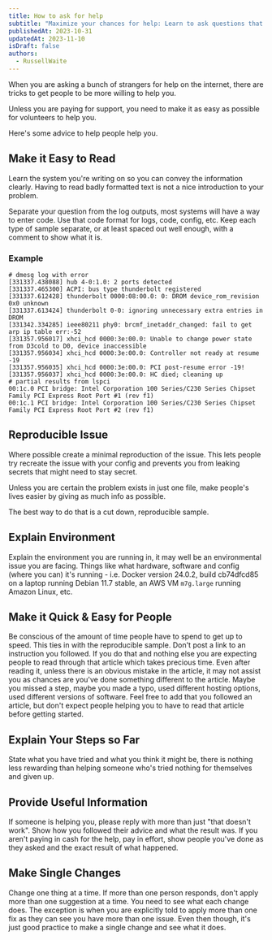 ```yaml
---
title: How to ask for help
subtitle: "Maximize your chances for help: Learn to ask questions that people want to answer."
publishedAt: 2023-10-31
updatedAt: 2023-11-10
isDraft: false
authors:
  - RussellWaite
---
```


When you are asking a bunch of strangers for help on the internet, there are tricks to get people to be more willing to help you.

Unless you are paying for support, you need to make it as easy as possible for volunteers to help you.

Here's some advice to help people help you.

## Make it Easy to Read

Learn the system you're writing on so you can convey the information clearly. Having to read badly formatted text is not a nice introduction to your problem.

Separate your question from the log outputs, most systems will have a way to enter code. Use that code format for logs, code, config, etc. Keep each type of sample separate, or at least spaced out well enough, with a comment to show what it is.

### Example

```plaintext
# dmesg log with error
[331337.438088] hub 4-0:1.0: 2 ports detected
[331337.465300] ACPI: bus type thunderbolt registered
[331337.612428] thunderbolt 0000:08:00.0: 0: DROM device_rom_revision 0x0 unknown
[331337.613424] thunderbolt 0-0: ignoring unnecessary extra entries in DROM
[331342.334285] ieee80211 phy0: brcmf_inetaddr_changed: fail to get arp ip table err:-52
[331357.956017] xhci_hcd 0000:3e:00.0: Unable to change power state from D3cold to D0, device inaccessible
[331357.956034] xhci_hcd 0000:3e:00.0: Controller not ready at resume -19
[331357.956035] xhci_hcd 0000:3e:00.0: PCI post-resume error -19!
[331357.956037] xhci_hcd 0000:3e:00.0: HC died; cleaning up
# partial results from lspci
00:1c.0 PCI bridge: Intel Corporation 100 Series/C230 Series Chipset Family PCI Express Root Port #1 (rev f1)
00:1c.1 PCI bridge: Intel Corporation 100 Series/C230 Series Chipset Family PCI Express Root Port #2 (rev f1)
```

## Reproducible Issue

Where possible create a minimal reproduction of the issue. This lets people try recreate the issue with your config and prevents you from leaking secrets that might need to stay secret.

Unless you are certain the problem exists in just one file, make people's lives easier by giving as much info as possible.

The best way to do that is a cut down, reproducible sample.

## Explain Environment

Explain the environment you are running in, it may well be an environmental issue you are facing. Things like what hardware, software and config (where you can) it's running - i.e. Docker version 24.0.2, build cb74dfcd85 on a laptop running Debian 11.7 stable, an AWS VM `m7g.large` running Amazon Linux, etc.

## Make it Quick & Easy for People

Be conscious of the amount of time people have to spend to get up to speed. This ties in with the reproducible sample. Don't post a link to an instruction you followed. If you do that and nothing else you are expecting people to read through that article which takes precious time. Even after reading it, unless there is an obvious mistake in the article, it may not assist you as chances are you've done something different to the article. Maybe you missed a step, maybe you made a typo, used different hosting options, used different versions of software. Feel free to add that you followed an article, but don't expect people helping you to have to read that article before getting started.

## Explain Your Steps so Far

State what you have tried and what you think it might be, there is nothing less rewarding than helping someone who's tried nothing for themselves and given up.

## Provide Useful Information

If someone is helping you, please reply with more than just "that doesn't work". Show how you followed their advice and what the result was. If you aren't paying in cash for the help, pay in effort, show people you've done as they asked and the exact result of what happened.

## Make Single Changes

Change one thing at a time. If more than one person responds, don't apply more than one suggestion at a time. You need to see what each change does. The exception is when you are explicitly told to apply more than one fix as they can see you have more than one issue. Even then though, it's just good practice to make a single change and see what it does.
